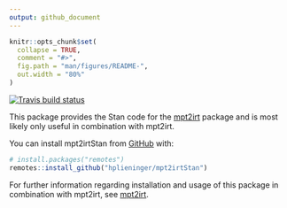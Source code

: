 ```yaml
---
output: github_document
---
```


<!-- README.md is generated from README.Rmd. Please edit that file -->

```r
knitr::opts_chunk$set(
  collapse = TRUE,
  comment = "#>",
  fig.path = "man/figures/README-",
  out.width = "80%"
)
```

<!-- badges: start -->
[![Travis build status](https://travis-ci.org/hplieninger/mpt2irtStan.svg?branch=master)](https://travis-ci.org/hplieninger/mpt2irtStan)
<!-- badges: end -->

This package provides the Stan code for the [mpt2irt](https://github.com/hplieninger/mpt2irt) package and is most likely only useful in combination with mpt2irt.

You can install mpt2irtStan from [GitHub](https://github.com/) with:

``` r
# install.packages("remotes")
remotes::install_github("hplieninger/mpt2irtStan")
```

For further information regarding installation and usage of this package in combination with mpt2irt, see [mpt2irt](https://github.com/hplieninger/mpt2irt).
